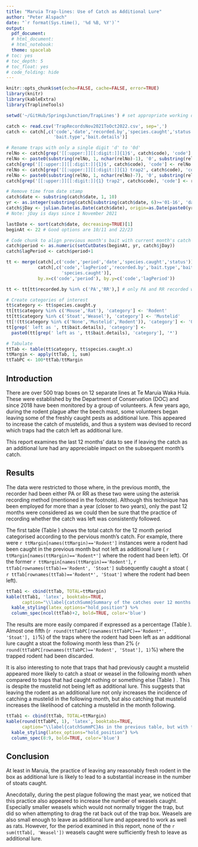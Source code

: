 ```yaml
---
title: "Maruia Trap-lines: Use of Catch as Additional Lure"
author: "Peter Alspach"
date: "`r format(Sys.time(), '%d %B, %Y')`"
output:
  pdf_document:
  # html_document:
  # html_notebook:
  theme: spacelab
# toc: yes
# toc_depth: 5
# toc_float: yes
# code_folding: hide
---
```

  
```r
knitr::opts_chunk$set(echo=FALSE, cache=FALSE, error=TRUE)
library(knitr)
library(kableExtra)
library(TraplineTools)

setwd('~/GitHub/SpringsJunction/TrapLines') # set appropriate working directory
```

```r
catch <- read.csv('TrapRecordsNov2021ToOct2022.csv', sep=',')
catch <- catch[,c('code','date','recorded.by','species.caught','status',
                  'bait.type','bait.details')]

# Rename traps with only a single digit 'd' to '0d'
relNo <- catch[grep('[[:upper:]][[:digit:]]{1}$', catch$code), 'code']
relNo <- paste0(substring(relNo, 1, nchar(relNo)-1), '0', substring(relNo, nchar(relNo)))
catch[grep('[[:upper:]][[:digit:]]{1}$', catch$code), 'code'] <- relNo
relNo <- catch[grep('[[:upper:]][[:digit:]]{1} trap2', catch$code), 'code']
relNo <- paste0(substring(relNo, 1, nchar(relNo)-7), '0', substring(relNo, nchar(relNo)-6))
catch[grep('[[:upper:]][[:digit:]]{1} trap2', catch$code), 'code'] <- relNo

# Remove time from date stamp
catch$date <- substring(catch$date, 1, 10)
yr <- as.integer(substring(catch[substring(catch$date, 6)>='01-16', 'date'][1], 1, 4))
catch$jDay <- julian.Date(as.Date(catch$date), origin=as.Date(paste0(yr-1, '-10-31')))
# Note: jDay is days since 1 November 2021

lastDate <- sort(catch$date, decreasing=TRUE)[1]
beginAt <- 22 # Good options are 10/11 and 22/23
```

```r
# Code chunk to align previous month's bait with current month's catch
catch$period <- as.numeric(setCutDates(beginAt, yr, catch$jDay))
catch$lagPeriod <- catch$period+1

tt <- merge(catch[,c('code','period','date','species.caught','status')],
            catch[,c('code','lagPeriod','recorded.by','bait.type','bait.details',
                     'species.caught')],
            by.x=c('code','period'), by.y=c('code','lagPeriod'))

tt <- tt[tt$recorded.by %in% c('PA','RR'),] # only PA and RR recorded when catch left
```

```r
# Create categories of interest
tt$category <- tt$species.caught.y
tt[tt$category %in% c('Mouse','Rat'), 'category'] <- 'Rodent'
tt[tt$category %in% c('Stoat','Weasel'), 'category'] <- 'Mustelid'
tt[!(tt$category %in% c('None','Mustelid','Rodent')), 'category'] <- 'Other'
tt[grep(' left as ', tt$bait.details), 'category'] <-
  paste0(tt[grep(' left as ', tt$bait.details), 'category'], '*')

# Tabulate
ttTab <- table(tt$category, tt$species.caught.x)
ttMargin <- apply(ttTab, 1, sum)
ttTabPC <- 100*ttTab/ttMargin
```

## Introduction

There are over 500 trap boxes on 12 separate lines at Te Maruia Waka Huia.  These were established by the Department of Conservation (DOC) and since 2018 have been monitored by a group of volunteers. A few years ago, during the rodent plague after the beech mast, some volunteers began leaving some of the freshly caught pests as additional lure.  This appeared to increase the catch of mustelids, and thus a system was devised to record which traps had the catch left as additional lure\footnote{If the catch was used as an additional lure, it was left under the existing lure.  This was recorded in the notebook with an asterisk.  When entering the data into TrapNZ this was noted in the `bait.details' column.}.

This report examines the last 12 months' data to see if leaving the catch as an additional lure had any appreciable impact on the subsequent month's catch.

## Results

The data were restricted to those where, in the previous month, the recorder had been either PA or RR as these two were using the asterisk recording method (mentioned in the footnote).  Although this technique has been employed for more than a year (closer to two years), only the past 12 months were considered as we could then be sure that the practice of recording whether the catch was left was consistently followed.

The first table (Table \ref{catchSumm}) shows the total catch for the 12 month period categorised according to the pervious month's catch.  For example, there were `r ttMargin[names(ttMargin)=='Rodent']` instances were a rodent had been caught in the previous month but not left as additional lure (\textit{cf} `r ttMargin[names(ttMargin)=='Rodent*']` where the rodent had been left).  Of the former `r ttMargin[names(ttMargin)=='Rodent']`, `r ttTab[rownames(ttTab)=='Rodent', 'Stoat']` subsequently caught a stoat (\textit{cf} `r ttTab[rownames(ttTab)=='Rodent*', 'Stoat']` where the rodent had been left).

```r
ttTab1 <- cbind(ttTab, TOTAL=ttMargin)
kable(ttTab1, 'latex', booktabs=TRUE,
      caption="\\label{catchSumm}Summary of the catches over 12 months categorised according to the previous month's catch.  Rodent* indicates that the rodent (usually a rat, but occasionally a mouse) had been left as additional lure.") %>%
  kable_styling(latex_options="hold_position") %>%
  column_spec(ncol(ttTab)+2, bold=TRUE, color='blue')
```

The results are more easily compared if expressed as a percentage (Table \ref{catchSummPC}).  Almost one fifth (`r round(ttTabPC[rownames(ttTabPC)=='Rodent*', 'Stoat'], 1)`\%) of the traps where the rodent had been left as an additional lure caught a stoat the following month \textit{cf} less than 2\% (`r round(ttTabPC[rownames(ttTabPC)=='Rodent', 'Stoat'], 1)`\%) where the trapped rodent had been discarded.

It is also interesting to note that traps that had previously caught a mustelid appeared more likely to catch a stoat or weasel in the following month\footnote{But less likely to catch a rodent.} when compared to traps that had caught nothing or something else (Table \ref{catchSummPC}) .  This is despite the mustelid not being left as additional lure.  This suggests that leaving the rodent as an additional lure not only increases the incidence of catching a mustelid in the following month, but also catching that mustelid increases the likelihood of catching a mustelid in the month following.

```r
ttTab1 <- cbind(ttTab, TOTAL=ttMargin)
kable(round(ttTabPC, 1), 'latex', booktabs=TRUE,
      caption="\\label{catchSummPC}As in the previous table, but with the catch expressed as a percentage of the total catch for each category. Mustelid catches have been highlighted in blue.") %>%
  kable_styling(latex_options="hold_position") %>%
  column_spec(8:9, bold=TRUE, color='blue')
```

## Conclusion

At least in Maruia, the practice of leaving any reasonably fresh rodent in the box as additional lure is likely to lead to a substantial increase in the number of stoats caught.

Anecdotally, during the pest plague following the mast year, we noticed that this practice also appeared to increase the number of weasels caught.  Especially smaller weasels which would not normally trigger the trap, but did so when attempting to drag the rat back out of the trap box.  Weasels are also small enough to leave as additional lure and appeared to work as well as rats.  However, for the period examined in this report, none of the `r sum(ttTab[, 'Weasel'])` weasels caught were sufficiently fresh to leave as additional lure.